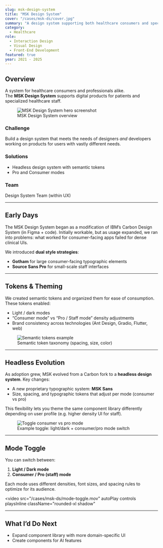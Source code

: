 ```yaml
---
slug: msk-design-system
title: "MSK Design System"
cover: "/cases/msk-ds/cover.jpg"
summary: "A design system supporting both healthcare consumers and specialized clinical staff, adaptable with role-based modes."
category:
  - Healthcare
role:
  - Interaction Design
  - Visual Design
  - Front-End Development
featured: true
year: 2021 - 2025
---
```


## Overview

A system for healthcare consumers and professionals alike.  
The **MSK Design System** supports digital products for patients and specialized healthcare staff.

<figure>
  <img src="/cases/msk-ds/desktop.png" alt="MSK Design System hero screenshot" />
  <figcaption>MSK Design System overview</figcaption>
</figure>

### Challenge

Build a design system that meets the needs of designers *and* developers working on products for users with vastly different needs.

### Solutions

- Headless design system with semantic tokens
- Pro and Consumer modes

### Team
Design System Team (within UX)


---

## Early Days

The MSK Design System began as a modification of IBM’s Carbon Design System (in Figma + code). Initially workable, but as usage expanded, we ran into problems: what worked for consumer-facing apps failed for dense clinical UIs.

We introduced **dual style strategies**:

- **Gotham** for large consumer-facing typographic elements  
- **Source Sans Pro** for small-scale staff interfaces  

---

## Tokens & Theming

We created semantic tokens and organized them for ease of consumption. These tokens enabled:

- Light / dark modes  
- “Consumer mode” vs “Pro / Staff mode” density adjustments  
- Brand consistency across technologies (Ant Design, Gradio, Flutter, web)

<figure>
  <img src="/cases/msk-ds/tokens.png" alt="Semantic tokens example" />
  <figcaption>Semantic token taxonomy (spacing, size, color)</figcaption>
</figure>

---

## Headless Evolution

As adoption grew, MSK evolved from a Carbon fork to a **headless design system**. Key changes:

- A new proprietary typographic system: **MSK Sans**  
- Size, spacing, and typographic tokens that adjust per mode (consumer vs pro)  

This flexibility lets you theme the same component library differently depending on user profile (e.g. higher density UI for staff).  

<figure>
  <img src="modes.png" alt="Toggle consumer vs pro mode" />
  <figcaption>Example toggle: light/dark + consumer/pro mode switch</figcaption>
</figure>

---

## Mode Toggle

You can switch between:

1. **Light / Dark mode**  
2. **Consumer / Pro (staff) mode**

Each mode uses different densities, font sizes, and spacing rules to optimize for its audience.

<video
  src="/cases/msk-ds/mode-toggle.mov"
  autoPlay
  controls
  playsInline
  className="rounded-xl shadow"
></video>

---

## What I’d Do Next

- Expand component library with more domain-specific UI 
- Create components for AI features


